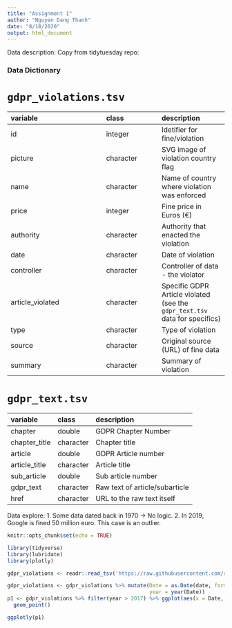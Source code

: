 ```yaml
---
title: "Assignment 1"
author: "Nguyen Dang Thanh"
date: "8/18/2020"
output: html_document
---
```


Data description:
Copy from tidytuesday repo: 

### Data Dictionary

# `gdpr_violations.tsv`

|variable         |class     |description |
|:----------------|:---------|:-----------|
|id               |integer   |Idetifier for fine/violation |
|picture          |character | SVG image of violation country flag |
|name             |character | Name of country where violation was enforced |
|price            |integer   | Fine price in Euros (€) |
|authority        |character | Authority that enacted the violation |
|date             |character | Date of violation |
|controller       |character | Controller of data - the violator |
|article_violated |character | Specific GDPR Article violated (see the `gdpr_text.tsv` data for specifics) |
|type             |character | Type of violation |
|source           |character | Original source (URL) of fine data |
|summary          |character | Summary of violation |

# `gdpr_text.tsv`

|variable      |class     |description |
|:-------------|:---------|:-----------|
|chapter       |double    | GDPR Chapter Number |
|chapter_title |character | Chapter title |
|article       |double    | GDPR Article number|
|article_title |character | Article title|
|sub_article   |double    | Sub article number |
|gdpr_text     |character | Raw text of article/subarticle|
|href          |character | URL to the raw text itself|


Data explore:
1. Some data dated back in 1970 -> No logic.
2. In 2019, Google is fined 50 million euro. This case is an outlier.

```r
knitr::opts_chunk$set(echo = TRUE)
```

```r
library(tidyverse)
library(lubridate)
library(plotly)

```

```r
gdpr_violations <- readr::read_tsv('https://raw.githubusercontent.com/rfordatascience/tidytuesday/master/data/2020/2020-04-21/gdpr_violations.tsv')


```

```r
gdpr_violations <- gdpr_violations %>% mutate(Date = as.Date(date, format = "%m/%d/%Y"),
                                              year = year(Date))
p1 <- gdpr_violations %>% filter(year > 2017) %>% ggplot(aes(x = Date, y = price, color = name ))+
  geom_point()

ggplotly(p1)
```
